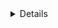 <Title>Обо мне</Title>
<Details category="job" date="15.12.2021" />

<Text>
  Меня зовут Евгений, мое основное направление frontend разработка, стек
  Next(React), Apollo.
  <br /> Занимаюсь веб-разработкой с 2019 года. Ранее занимался php разработкой,
  созданием интернет-магазинов и одностраничных сайтов.
</Text>
<Text>
  Активно работаю над разработкой SPA, SSR, Daap приложениями. <br />
  Увлекаюсь в свободное время backend разработкой на Nest и написанием смарт контрактов
  на Solidity, для полного понимания процесса работы.
</Text>

<Label>Инструменты и технологии</Label>
<Text>
  При разработке frontend части использую Next.js(React),
  redux/zustand/apollo/context api (в зависимости от проекта),
  typescript(javascript) как основные технологии. <br />
  Для стилизации styled-components, sass, module(css/scss), emotion.
  <br />
  Для изолированного отображения компонентов storybook.
  <br />
  Локализация проектов с помощью библиотек i18n.
</Text>
<Text>
  Структура проектов по методологии feature-sliced.
  <br />
  Коммиты по Conventional Commits, работа с ветками по git flow.
  <br />
  Написание dockerfile для приложения.
  <br />
</Text>
<Text>
  Как расширения и доп инструменты: Prettier, Eslint, GitLens, Apollo Graphql.
</Text>

<Label>Что изучаю</Label>

<Text>
  <b>Backend</b>
</Text>
<ul>
  <li>next js</li>
  <li>node js</li>
  <li>express</li>
  <li>postgres</li>
  <li>redis</li>
  <li>graphql</li>
</ul>

<Text>
  <b>Blockchain</b>
</Text>
<ul>
  <li>Remix</li>
  <li>Solidity</li>
  <li>Truffle</li>
  <li>Mocha(tests)</li>
  <li>*Multi-blockchain development</li>
</ul>
<Text>
  <b>Other</b>
</Text>
<ul>
  <li>Nuxt</li>
  <li>Vue</li>
  <li>Jest</li>
</ul>
